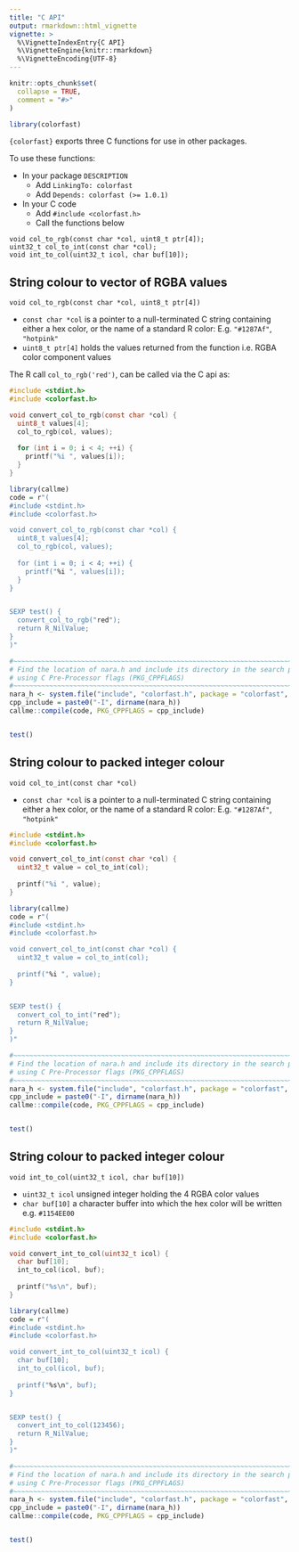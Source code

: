 ```yaml
---
title: "C API"
output: rmarkdown::html_vignette
vignette: >
  %\VignetteIndexEntry{C API}
  %\VignetteEngine{knitr::rmarkdown}
  %\VignetteEncoding{UTF-8}
---
```


```r
knitr::opts_chunk$set(
  collapse = TRUE,
  comment = "#>"
)
```

```r
library(colorfast)
```

`{colorfast}` exports three C functions for use in other packages.

To use these functions:

* In your package `DESCRIPTION`
    * Add `LinkingTo: colorfast` 
    * Add `Depends: colorfast (>= 1.0.1)`
* In your C code
    * Add `#include <colorfast.h>`
    * Call the functions below

```
void col_to_rgb(const char *col, uint8_t ptr[4]);
uint32_t col_to_int(const char *col); 
void int_to_col(uint32_t icol, char buf[10]);
```


## String colour to vector of RGBA values 

`void col_to_rgb(const char *col, uint8_t ptr[4])`

* `const char *col` is a pointer to a null-terminated C string containing
  either a hex color, or the name of a standard R color: E.g. `"#1287Af"`, 
  `"hotpink"`
* `uint8_t ptr[4]` holds the values returned from the function i.e. RGBA color
  component values

The R call `col_to_rgb('red')`, can be called via the C api as:

``` c
#include <stdint.h>
#include <colorfast.h>

void convert_col_to_rgb(const char *col) {
  uint8_t values[4];
  col_to_rgb(col, values);
  
  for (int i = 0; i < 4; ++i) {
    printf("%i ", values[i]);
  }
}
```


```r

library(callme)
code = r"(
#include <stdint.h>
#include <colorfast.h>

void convert_col_to_rgb(const char *col) {
  uint8_t values[4];
  col_to_rgb(col, values);
  
  for (int i = 0; i < 4; ++i) {
    printf("%i ", values[i]);
  }
}


SEXP test() {
  convert_col_to_rgb("red");
  return R_NilValue;
}
)"

#~~~~~~~~~~~~~~~~~~~~~~~~~~~~~~~~~~~~~~~~~~~~~~~~~~~~~~~~~~~~~~~~~~~~~~~~~~~~~
# Find the location of nara.h and include its directory in the search path
# using C Pre-Processor flags (PKG_CPPFLAGS)
#~~~~~~~~~~~~~~~~~~~~~~~~~~~~~~~~~~~~~~~~~~~~~~~~~~~~~~~~~~~~~~~~~~~~~~~~~~~~~
nara_h <- system.file("include", "colorfast.h", package = "colorfast", mustWork = TRUE)
cpp_include = paste0("-I", dirname(nara_h))
callme::compile(code, PKG_CPPFLAGS = cpp_include)


test()
```






## String colour to packed integer colour 

`void col_to_int(const char *col)`

* `const char *col` is a pointer to a null-terminated C string containing
  either a hex color, or the name of a standard R color: E.g. `"#1287Af"`, 
  `"hotpink"`

``` c
#include <stdint.h>
#include <colorfast.h>

void convert_col_to_int(const char *col) {
  uint32_t value = col_to_int(col);
  
  printf("%i ", value);
}
```


```r

library(callme)
code = r"(
#include <stdint.h>
#include <colorfast.h>

void convert_col_to_int(const char *col) {
  uint32_t value = col_to_int(col);
  
  printf("%i ", value);
}


SEXP test() {
  convert_col_to_int("red");
  return R_NilValue;
}
)"

#~~~~~~~~~~~~~~~~~~~~~~~~~~~~~~~~~~~~~~~~~~~~~~~~~~~~~~~~~~~~~~~~~~~~~~~~~~~~~
# Find the location of nara.h and include its directory in the search path
# using C Pre-Processor flags (PKG_CPPFLAGS)
#~~~~~~~~~~~~~~~~~~~~~~~~~~~~~~~~~~~~~~~~~~~~~~~~~~~~~~~~~~~~~~~~~~~~~~~~~~~~~
nara_h <- system.file("include", "colorfast.h", package = "colorfast", mustWork = TRUE)
cpp_include = paste0("-I", dirname(nara_h))
callme::compile(code, PKG_CPPFLAGS = cpp_include)


test()
```


## String colour to packed integer colour 

`void int_to_col(uint32_t icol, char buf[10])`

* `uint32_t icol` unsigned integer holding the 4 RGBA color values
* `char buf[10]` a character buffer into which the hex color will be written
   e.g. `#1154EE00`

``` c
#include <stdint.h>
#include <colorfast.h>

void convert_int_to_col(uint32_t icol) {
  char buf[10];
  int_to_col(icol, buf);
  
  printf("%s\n", buf);
}
```


```r

library(callme)
code = r"(
#include <stdint.h>
#include <colorfast.h>

void convert_int_to_col(uint32_t icol) {
  char buf[10];
  int_to_col(icol, buf);
  
  printf("%s\n", buf);
}


SEXP test() {
  convert_int_to_col(123456);
  return R_NilValue;
}
)"

#~~~~~~~~~~~~~~~~~~~~~~~~~~~~~~~~~~~~~~~~~~~~~~~~~~~~~~~~~~~~~~~~~~~~~~~~~~~~~
# Find the location of nara.h and include its directory in the search path
# using C Pre-Processor flags (PKG_CPPFLAGS)
#~~~~~~~~~~~~~~~~~~~~~~~~~~~~~~~~~~~~~~~~~~~~~~~~~~~~~~~~~~~~~~~~~~~~~~~~~~~~~
nara_h <- system.file("include", "colorfast.h", package = "colorfast", mustWork = TRUE)
cpp_include = paste0("-I", dirname(nara_h))
callme::compile(code, PKG_CPPFLAGS = cpp_include)


test()
```









